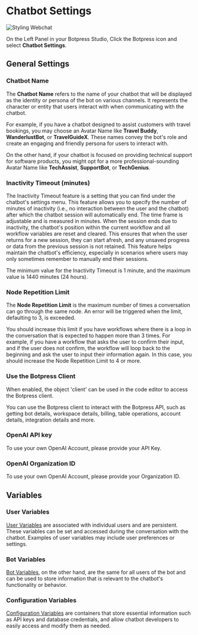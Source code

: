 
# Chatbot Settings

![Styling Webchat](/docs/content/chatbot-settings-cover.png)

On the Left Panel in your Botpress Studio, Click the Botpress icon and select **Chatbot Settings**.

## General Settings

### Chatbot Name

The **Chatbot Name** refers to the name of your chatbot that will be displayed as the identity or persona of the bot on various channels. It represents the character or entity that users interact with when communicating with the chatbot.

For example, if you have a chatbot designed to assist customers with travel bookings, you may choose an Avatar Name like **Travel Buddy**, **WanderlustBot**, or **TravelGuideX**. These names convey the bot's role and create an engaging and friendly persona for users to interact with.

On the other hand, if your chatbot is focused on providing technical support for software products, you might opt for a more professional-sounding Avatar Name like **TechAssist**, **SupportBot**, or **TechGenius**.

### Inactivity Timeout (minutes)

The Inactivity Timeout feature is a setting that you can find under the chatbot's settings menu. This feature allows you to specify the number of minutes of inactivity (i.e., no interaction between the user and the chatbot) after which the chatbot session will automatically end. The time frame is adjustable and is measured in minutes. When the session ends due to inactivity, the chatbot's position within the current workflow and all workflow variables are reset and cleared. This ensures that when the user returns for a new session, they can start afresh, and any unsaved progress or data from the previous session is not retained. This feature helps maintain the chatbot's efficiency, especially in scenarios where users may only sometimes remember to manually end their sessions.

<Callout type="info">
  The minimum value for the Inactivity Timeout is 1 minute, and the maximum value is 1440 minutes (24 hours).
</Callout>

### Node Repetition Limit

The **Node Repetition Limit** is the maximum number of times a conversation can go through the same node. An error will be triggered when the limit, defaulting to 3, is exceeded.

You should increase this limit if you have workflows where there is a loop in the conversation that is expected to happen more than 3 times. For example, if you have a workflow that asks the user to confirm their input, and if the user does not confirm, the workflow will loop back to the beginning and ask the user to input their information again. In this case, you should increase the Node Repetition Limit to 4 or more.

### Use the Botpress Client

When enabled, the object 'client' can be used in the code editor to access the Botpress client.

You can use the Botpress client to interact with the Botpress API, such as getting bot details, workspace details, billing, table operations, account details, integration details and more.

### OpenAI API key

To use your own OpenAI Account, please provide your API Key. 

### OpenAI Organization ID

To use your own OpenAI Account, please provide your Organization ID.


## Variables

### User Variables

[User Variables](../../../cloud/studio/variables/#user-variables) are associated with individual users and are persistent. These variables can be set and accessed during the conversation with the chatbot. Examples of user variables may include user preferences or settings.

### Bot Variables

[Bot Variables](../../../cloud/studio/variables/#bot-variables), on the other hand, are the same for all users of the bot and can be used to store information that is relevant to the chatbot's functionality or behavior.

### Configuration Variables

[Configuration Variables](../../../cloud/studio/variables/#configuration-variables) are containers that store essential information such as API keys and database credentials, and allow chatbot developers to easily access and modify them as needed.
